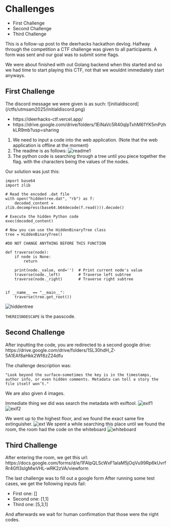 
# Challenges
- <Link href="#first-challenge">First Challenge</Link>
- <Link href="#second-challenge">Second Challenge</Link>
- <Link href="#third-challenge">Third Challenge</Link>



This is a follow-up post to the deerhacks hackathon devlog.
Halfway through the competition a CTF challenge was given to all participants. A form was sent and our goal was to submit some flags.

We were about finished with out Golang backend when this started and so we had time to start playing this CTF, not that we wouldnt immediately start anyways.

<h2 id="first-challenge">First Challenge</h2>
The discord message we were given is as such:
![initialdiscord](/ctfs/utmsam2025/initialdiscord.png)

- <Link href="https://deerhacks-ctf.vercel.app/">https://deerhacks-ctf.vercel.app/</Link>

- <Link href="https://drive.google.com/drive/folders/1EiNaVc5R40qlpTxhM61YK5mPzhkLR9mb?usp=sharing">https://drive.google.com/drive/folders/1EiNaVc5R40qlpTxhM61YK5mPzhkLR9mb?usp=sharing</Link>

1. We need to input a code into the web application. (Note that the web application is offline at the moment)
2. The readme is as follows:
![readme1](/ctfs/utmsam2025/readme1.png)
3. The python code is searching through a tree until you piece together the flag. with the characters being the values of the nodes.

Our solution was just this:

```
import base64
import zlib

# Read the encoded .dat file
with open("hiddentree.dat", "rb") as f:
    decoded_content = zlib.decompress(base64.b64decode(f.read())).decode()

# Execute the hidden Python code
exec(decoded_content)

# Now you can use the HiddenBinaryTree class
tree = HiddenBinaryTree()

#DO NOT CHANGE ANYTHING BEFORE THIS FUNCTION

def traverse(node):
    if node is None:
        return

    print(node._value, end='')  # Print current node's value
    traverse(node._left)        # Traverse left subtree
    traverse(node._right)       # Traverse right subtree


if __name__ == "__main__":
    traverse(tree.get_root())

```

![hiddentree](/ctfs/utmsam2025/hiddentree.png)

`THEREISNOESCAPE` is the passcode.


<h2 id="second-challenge">Second Challenge</h2>
After inputting the code, you are redirected to a second google drive:
<Link href="https://drive.google.com/drive/folders/1SL30hdH_Z-5A1EAf8aHkk2Wf8zZ24dfu">https://drive.google.com/drive/folders/1SL30hdH_Z-5A1EAf8aHkk2Wf8zZ24dfu</Link>

The challenge description was:
```
"Look beyond the surface—sometimes the key is in the timestamps, author info, or even hidden comments. Metadata can tell a story the file itself won’t."
```
We are also given 4 images.

Immediate thing we did was search the metadata with exiftool.
![exif1](/ctfs/utmsam2025/exif1.png)
![exif2](/ctfs/utmsam2025/exif2.png)


We went up to the highest floor, and we found the exact same fire extinguisher.
![ext](/ctfs/utmsam2025/sameext.jpg)
We spent a while searching this place until we found the room, the room had the code on the whiteboard
![whiteboard](/ctfs/utmsam2025/whiteboard.jpg)

<h2 id="third-challenge">Third Challenge</h2>
After entering the room, we get this url:

<Link href="https://docs.google.com/forms/d/e/1FAIpQLScWxF1aIaM5jOqVu99Rp6kUvrfRr4GfI3sIgMwVHL-wRK2zVA/viewform">https://docs.google.com/forms/d/e/1FAIpQLScWxF1aIaM5jOqVu99Rp6kUvrfRr4GfI3sIgMwVHL-wRK2zVA/viewform</Link>


The last challenge was to fill out a google form
After running some test cases, we get the following inputs fail:
- First one: []
- Second one: [1,1]
- Third one: [5,3,1]

And afterwards we wait for human confirmation that those were the right codes.